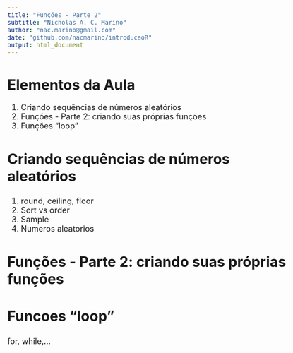 ```yaml
---
title: "Funções - Parte 2"
subtitle: "Nicholas A. C. Marino"
author: "nac.marino@gmail.com"
date: "github.com/nacmarino/introducaoR"
output: html_document
---
```


<style type="text/css">
body, td {
   font-size: 18px;
}
code.r{
  font-size: 16px;
}
pre {
  font-size: 16px
}
h1,h2,h3,h4,h5,h6{
  font-size: 24pt;
}
</style>

# Elementos da Aula

1. Criando sequências de números aleatórios
2. Funções - Parte 2: criando suas próprias funções
3. Funções "loop"

## Criando sequências de números aleatórios

1. round, ceiling, floor
2. Sort vs order
3. Sample
3. Numeros aleatorios

## Funções - Parte 2: criando suas próprias funções


## Funcoes "loop"

for, while,...